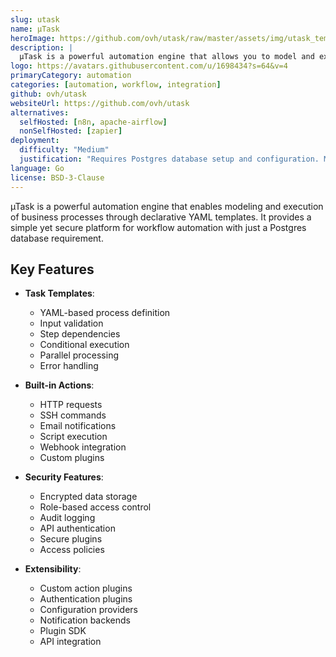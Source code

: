 ```yaml
---
slug: utask
name: µTask
heroImage: https://github.com/ovh/utask/raw/master/assets/img/utask_templates.png
description: |
  µTask is a powerful automation engine that allows you to model and execute business processes using YAML templates, providing secure data encryption, access control, and extensibility through custom Golang plugins.
logo: https://avatars.githubusercontent.com/u/1698434?s=64&v=4
primaryCategory: automation
categories: [automation, workflow, integration]
github: ovh/utask
websiteUrl: https://github.com/ovh/utask
alternatives:
  selfHosted: [n8n, apache-airflow]
  nonSelfHosted: [zapier]
deployment:
  difficulty: "Medium"
  justification: "Requires Postgres database setup and configuration. Multiple components need to be managed."
language: Go
license: BSD-3-Clause
---
```


µTask is a powerful automation engine that enables modeling and execution of business processes through declarative YAML templates. It provides a simple yet secure platform for workflow automation with just a Postgres database requirement.

## Key Features

- **Task Templates**:

  - YAML-based process definition
  - Input validation
  - Step dependencies
  - Conditional execution
  - Parallel processing
  - Error handling

- **Built-in Actions**:

  - HTTP requests
  - SSH commands
  - Email notifications
  - Script execution
  - Webhook integration
  - Custom plugins

- **Security Features**:

  - Encrypted data storage
  - Role-based access control
  - Audit logging
  - API authentication
  - Secure plugins
  - Access policies

- **Extensibility**:
  - Custom action plugins
  - Authentication plugins
  - Configuration providers
  - Notification backends
  - Plugin SDK
  - API integration
